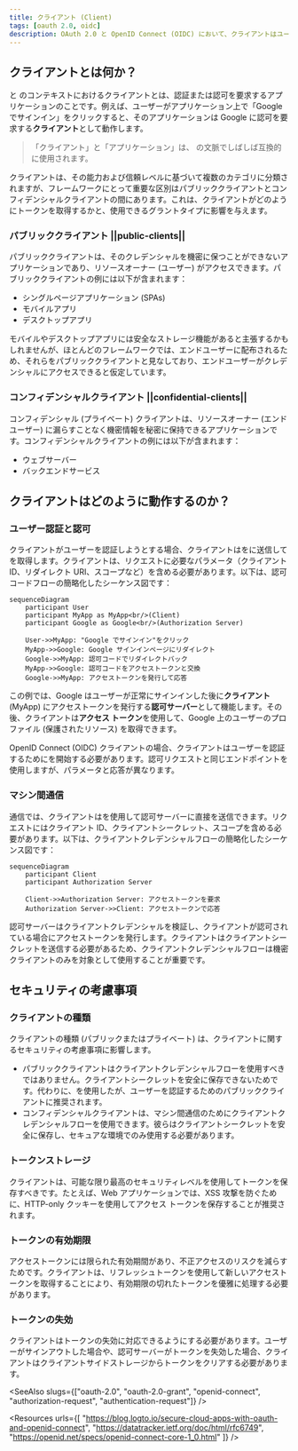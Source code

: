 ```yaml
---
title: クライアント (Client)
tags: [oauth 2.0, oidc]
description: OAuth 2.0 と OpenID Connect (OIDC) において、クライアントはユーザーまたは自身のために認証または認可を要求するアプリケーションです。クライアントはパブリックまたはコンフィデンシャル (プライベート) であり、トークンを取得するために異なるグラントタイプを使用します。
---
```


## クライアントとは何か？

<Ref slug="oauth-2.0" /> と <Ref slug="openid-connect" /> のコンテキストにおけるクライアントとは、認証または認可を要求するアプリケーションのことです。例えば、ユーザーがアプリケーション上で「Googleでサインイン」をクリックすると、そのアプリケーションは Google に認可を要求する**クライアント**として動作します。

> 「クライアント」と「アプリケーション」は、<Ref slug="iam" /> の文脈でしばしば互換的に使用されます。

クライアントは、その能力および信頼レベルに基づいて複数のカテゴリに分類されますが、フレームワークにとって重要な区別はパブリッククライアントとコンフィデンシャルクライアントの間にあります。これは、クライアントがどのようにトークンを取得するかと、使用できるグラントタイプに影響を与えます。

### パブリッククライアント ||public-clients||

パブリッククライアントは、そのクレデンシャルを機密に保つことができないアプリケーションであり、リソースオーナー (ユーザー) がアクセスできます。パブリッククライアントの例には以下が含まれます：

- シングルページアプリケーション (SPAs)
- モバイルアプリ
- デスクトップアプリ

モバイルやデスクトップアプリには安全なストレージ機能があると主張するかもしれませんが、ほとんどのフレームワークでは、エンドユーザーに配布されるため、それらをパブリッククライアントと見なしており、エンドユーザーがクレデンシャルにアクセスできると仮定しています。

### コンフィデンシャルクライアント ||confidential-clients||

コンフィデンシャル (プライベート) クライアントは、リソースオーナー (エンドユーザー) に漏らすことなく機密情報を秘密に保持できるアプリケーションです。コンフィデンシャルクライアントの例には以下が含まれます：

- ウェブサーバー
- バックエンドサービス

## クライアントはどのように動作するのか？

### ユーザー認証と認可

クライアントがユーザーを認証しようとする場合、クライアントは<Ref slug="authorization-request" />を<Ref slug="authorization-server" />に送信して<Ref slug="access-token" />を取得します。クライアントは、リクエストに必要なパラメータ（クライアント ID、リダイレクト URI、スコープなど）を含める必要があります。以下は、認可コードフローの簡略化したシーケンス図です：

```mermaid
sequenceDiagram
    participant User
    participant MyApp as MyApp<br/>(Client)
    participant Google as Google<br/>(Authorization Server)

    User->>MyApp: "Google でサインイン"をクリック
    MyApp->>Google: Google サインインページにリダイレクト
    Google->>MyApp: 認可コードでリダイレクトバック
    MyApp->>Google: 認可コードをアクセストークンと交換
    Google->>MyApp: アクセストークンを発行して応答
```

この例では、Google はユーザーが正常にサインインした後に**クライアント** (MyApp) にアクセストークンを発行する**認可サーバー**として機能します。その後、クライアントは**アクセス トークン**を使用して、Google 上のユーザーのプロファイル (保護されたリソース) を取得できます。

OpenID Connect (OIDC) クライアントの場合、クライアントはユーザーを認証するために<Ref slug="authentication-request" />を開始する必要があります。認可リクエストと同じエンドポイントを使用しますが、パラメータと応答が異なります。

### マシン間通信

<Ref slug="machine-to-machine" />通信では、クライアントは<Ref slug="client-credentials-flow" />を使用して認可サーバーに直接<Ref slug="token-request" />を送信できます。リクエストにはクライアント ID、クライアントシークレット、スコープを含める必要があります。以下は、クライアントクレデンシャルフローの簡略化したシーケンス図です：

```mermaid
sequenceDiagram
    participant Client
    participant Authorization Server

    Client->>Authorization Server: アクセストークンを要求
    Authorization Server->>Client: アクセストークンで応答
```

認可サーバーはクライアントクレデンシャルを検証し、クライアントが認可されている場合にアクセストークンを発行します。クライアントはクライアントシークレットを送信する必要があるため、クライアントクレデンシャルフローは機密クライアントのみを対象として使用することが重要です。

## セキュリティの考慮事項

### クライアントの種類

クライアントの種類 (パブリックまたはプライベート) は、クライアントに関するセキュリティの考慮事項に影響します。

- パブリッククライアントはクライアントクレデンシャルフローを使用すべきではありません。クライアントシークレットを安全に保存できないためです。代わりに、<Ref slug="pkce" />を使用した<Ref slug="authorization-code-flow" />が、ユーザーを認証するためのパブリッククライアントに推奨されます。
- コンフィデンシャルクライアントは、マシン間通信のためにクライアントクレデンシャルフローを使用できます。彼らはクライアントシークレットを安全に保存し、セキュアな環境でのみ使用する必要があります。

### トークンストレージ

クライアントは、可能な限り最高のセキュリティレベルを使用してトークンを保存すべきです。たとえば、Web アプリケーションでは、XSS 攻撃を防ぐために、HTTP-only クッキーを使用してアクセス トークンを保存することが推奨されます。

### トークンの有効期限

アクセストークンには限られた有効期間があり、不正アクセスのリスクを減らすためです。クライアントは、<Ref slug="refresh-token">リフレッシュトークン</Ref>を使用して新しいアクセストークンを取得することにより、有効期限の切れたトークンを優雅に処理する必要があります。

### トークンの失効

クライアントはトークンの失効に対応できるようにする必要があります。ユーザーがサインアウトした場合や、認可サーバーがトークンを失効した場合、クライアントはクライアントサイドストレージからトークンをクリアする必要があります。

<SeeAlso slugs={["oauth-2.0", "oauth-2.0-grant", "openid-connect", "authorization-request", "authentication-request"]} />

<Resources
  urls={[
    "https://blog.logto.io/secure-cloud-apps-with-oauth-and-openid-connect",
    "https://datatracker.ietf.org/doc/html/rfc6749",
    "https://openid.net/specs/openid-connect-core-1_0.html"
  ]}
/>
